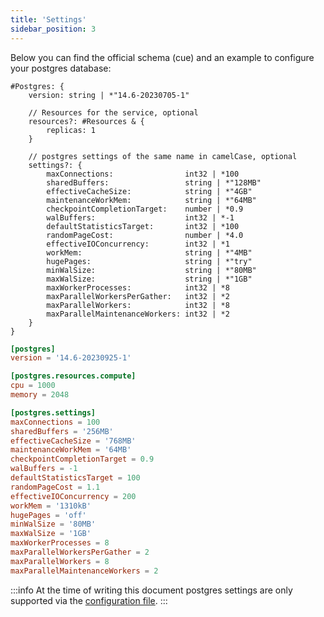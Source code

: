 ```yaml
---
title: 'Settings'
sidebar_position: 3
---
```



Below you can find the official schema (cue) and an example to configure your postgres database:

<Tabs groupId="package-manager">
  <TabItem value="schema" label="schema" default>

```cue
#Postgres: {
	version: string | *"14.6-20230705-1"

	// Resources for the service, optional
	resources?: #Resources & {
		replicas: 1
	}

    // postgres settings of the same name in camelCase, optional
	settings?: {
		maxConnections:                int32 | *100
		sharedBuffers:                 string | *"128MB"
		effectiveCacheSize:            string | *"4GB"
		maintenanceWorkMem:            string | *"64MB"
		checkpointCompletionTarget:    number | *0.9
		walBuffers:                    int32 | *-1
		defaultStatisticsTarget:       int32 | *100
		randomPageCost:                number | *4.0
		effectiveIOConcurrency:        int32 | *1
		workMem:                       string | *"4MB"
		hugePages:                     string | *"try"
		minWalSize:                    string | *"80MB"
		maxWalSize:                    string | *"1GB"
		maxWorkerProcesses:            int32 | *8
		maxParallelWorkersPerGather:   int32 | *2
		maxParallelWorkers:            int32 | *8
		maxParallelMaintenanceWorkers: int32 | *2
	}
}
```
  </TabItem>
  <TabItem value="toml" label="toml">

```toml
[postgres]
version = '14.6-20230925-1'

[postgres.resources.compute]
cpu = 1000
memory = 2048

[postgres.settings]
maxConnections = 100
sharedBuffers = '256MB'
effectiveCacheSize = '768MB'
maintenanceWorkMem = '64MB'
checkpointCompletionTarget = 0.9
walBuffers = -1
defaultStatisticsTarget = 100
randomPageCost = 1.1
effectiveIOConcurrency = 200
workMem = '1310kB'
hugePages = 'off'
minWalSize = '80MB'
maxWalSize = '1GB'
maxWorkerProcesses = 8
maxParallelWorkersPerGather = 2
maxParallelWorkers = 8
maxParallelMaintenanceWorkers = 2
```

  </TabItem>
</Tabs>


:::info
At the time of writing this document postgres settings are only supported via the [configuration file](https://nhost.io/blog/config).
:::
